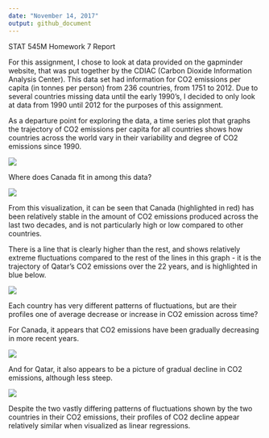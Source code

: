 ```yaml
---
date: "November 14, 2017"
output: github_document
---
```


STAT 545M Homework 7 Report

For this assignment, I chose to look at data provided on the gapminder website, that was put together by the CDIAC (Carbon Dioxide Information Analysis Center). This data set had information for CO2 emissions per capita (in tonnes per person) from 236 countries, from 1751 to 2012. Due to several countries missing data until the early 1990's, I decided to only look at data from 1990 until 2012 for the purposes of this assignment.

As a departure point for exploring the data, a time series plot that graphs the trajectory of CO2 emissions per capita for all countries shows how countries across the world vary in their variability and degree of CO2 emissions since 1990.

![](hw07_timeseries-CO2emissions-vs-year.png)

Where does Canada fit in among this data?

![](hw07_timeseries-CO2emissions-vs-year-Canada.png)

From this visualization, it can be seen that Canada (highlighted in red) has been relatively stable in the amount of CO2 emissions produced across the last two decades, and is not particularly high or low compared to other countries.

There is a line that is clearly higher than the rest, and shows relatively extreme fluctuations compared to the rest of the lines in this graph - it is the trajectory of Qatar's CO2 emissions over the 22 years, and is highlighted in blue below.

![](hw07_timeseries-CO2emissions-vs-year-Canada-Qatar.png)

Each country has very different patterns of fluctuations, but are their profiles one of average decrease or increase in CO2 emission across time?

For Canada, it appears that CO2 emissions have been gradually decreasing in more recent years.

![](hw07_scatterplot-CO2emissions-vs-year-Canada.png)

And for Qatar, it also appears to be a picture of gradual decline in CO2 emissions, although less steep.

![](hw07_scatterplot-CO2emissions-vs-year-Qatar.png)

Despite the two vastly differing patterns of fluctuations shown by the two countries in their CO2 emissions, their profiles of CO2 decline appear relatively similar when visualized as linear regressions. 





